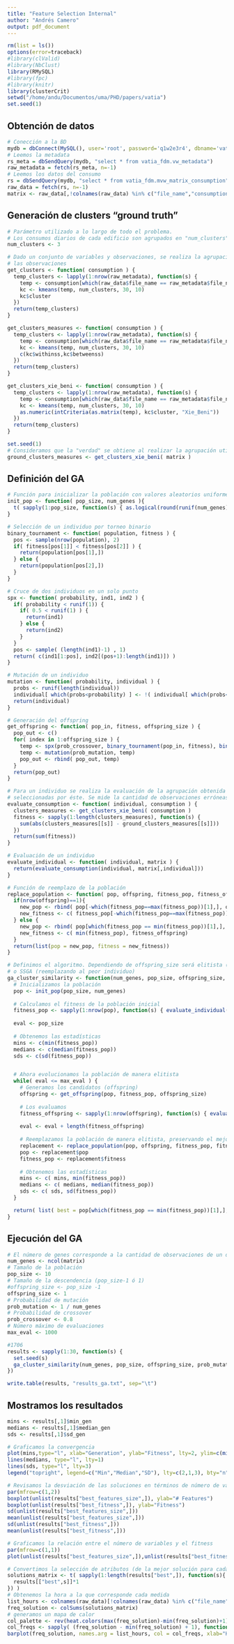 ```yaml
---
title: "Feature Selection Internal"
author: "Andrés Camero"
output: pdf_document
---
```


```r
rm(list = ls())
options(error=traceback)
#library(clValid)
#library(NbClust)
library(RMySQL)
#library(fpc)
#library(knitr)
library(clusterCrit)
setwd("/home/andu/Documentos/uma/PHD/papers/vatia")
set.seed(1)
```



## Obtención de datos
``` r
# Conección a la BD
mydb = dbConnect(MySQL(), user='root', password='q1w2e3r4', dbname='vatia_fdm', host='localhost')
# Leemos la metadata
rs_meta = dbSendQuery(mydb, "select * from vatia_fdm.vw_metadata")
raw_metadata = fetch(rs_meta, n=-1)
# Leemos los datos del consumo
rs = dbSendQuery(mydb, "select * from vatia_fdm.mvw_matrix_consumption")
raw_data = fetch(rs, n=-1)
matrix <- raw_data[,!colnames(raw_data) %in% c("file_name","consumption_date")]
```


## Generación de clusters "ground truth"
``` r
# Parámetro utilizado a lo largo de todo el problema. 
# Los consumos diarios de cada edificio son agrupados en "num_clusters" k-means clusters
num_clusters <- 3

# Dado un conjunto de variables y observaciones, se realiza la agrupación (k-means) de 
# las observaciones
get_clusters <- function( consumption ) {
  temp_clusters <- lapply(1:nrow(raw_metadata), function(s) {
    temp <- consumption[which(raw_data$file_name == raw_metadata$file_name[s]),]
    kc <- kmeans(temp, num_clusters, 30, 10)
    kc$cluster
  })
  return(temp_clusters)
}

get_clusters_measures <- function( consumption ) {
  temp_clusters <- lapply(1:nrow(raw_metadata), function(s) {
    temp <- consumption[which(raw_data$file_name == raw_metadata$file_name[s]),]
    kc <- kmeans(temp, num_clusters, 30, 10)
    c(kc$withinss,kc$betweenss)
  })
  return(temp_clusters)
}

get_clusters_xie_beni <- function( consumption ) {
  temp_clusters <- lapply(1:nrow(raw_metadata), function(s) {
    temp <- consumption[which(raw_data$file_name == raw_metadata$file_name[s]),]
    kc <- kmeans(temp, num_clusters, 30, 10)
    as.numeric(intCriteria(as.matrix(temp), kc$cluster, "Xie_Beni"))
  })
  return(temp_clusters)
}

set.seed(1)
# Consideramos que la "verdad" se obtiene al realizar la agrupación utilizando todas las variables
ground_clusters_measures <- get_clusters_xie_beni( matrix )


```



## Definición del GA
``` r
# Función para inicializar la población con valores aleatorios uniformemente distribuidos
init_pop <- function( pop_size, num_genes ){
  t( sapply(1:pop_size, function(s) { as.logical(round(runif(num_genes))) } ) )
}

# Selección de un individuo por torneo binario
binary_tournament <- function( population, fitness ) {
  pos <- sample(nrow(population), 2)
  if( fitness[pos[1]] < fitness[pos[2]] ) {
    return(population[pos[1],])
  } else {
    return(population[pos[2],])
  }
}

# Cruce de dos individuos en un solo punto
spx <- function( probability, ind1, ind2 ) {
  if( probability < runif(1)) {
    if( 0.5 < runif(1) ) {
      return(ind1)
    } else {
      return(ind2)
    }
  } 
  pos <- sample( (length(ind1)-1) , 1)
  return( c(ind1[1:pos], ind2[(pos+1):length(ind1)]) )
}

# Mutación de un individuo
mutation <- function( probability, individual ) {
  probs <- runif(length(individual))
  individual[ which(probs<probability) ] <- !( individual[ which(probs<probability) ] )
  return(individual)
}

# Generación del offspring
get_offspring <- function( pop_in, fitness, offspring_size ) {
  pop_out <- c()
  for( index in 1:offspring_size ) {
    temp <- spx(prob_crossover, binary_tournament(pop_in, fitness), binary_tournament(pop_in, fitness))
    temp <- mutation(prob_mutation, temp)
    pop_out <- rbind( pop_out, temp)
  }
  return(pop_out)
}

# Para un individuo se realiza la evaluación de la agrupación obtenida con las variables
# seleccionadas por éste. Se mide la cantidad de observaciones erróneas.
evaluate_consumption <- function( individual, consumption ) {
  clusters_measures <- get_clusters_xie_beni( consumption )
  fitness <- sapply(1:length(clusters_measures), function(s) {
    sum(abs(clusters_measures[[s]] - ground_clusters_measures[[s]]))
  })
  return(sum(fitness))
}

# Evaluación de un individuo
evaluate_individual <- function( individual, matrix ) {
  return(evaluate_consumption(individual, matrix[,individual]))
}

# Función de reemplazo de la población
replace_population <- function( pop, offspring, fitness_pop, fitness_offspring) {
  if(nrow(offspring)==1){
    new_pop <- rbind( pop[-which(fitness_pop==max(fitness_pop))[1],], offspring)
    new_fitness <- c( fitness_pop[-which(fitness_pop==max(fitness_pop))[1]], fitness_offspring)
  } else {
    new_pop <- rbind( pop[which(fitness_pop == min(fitness_pop))[1],], offspring )
    new_fitness <- c( min(fitness_pop), fitness_offspring)
  }
  return(list(pop = new_pop, fitness = new_fitness))
}

# Definimos el algoritmo. Dependiendo de offspring_size será elitista (preservando el mejor)
# o SSGA (reemplazando al peor individuo)
ga_cluster_similarity <- function(num_genes, pop_size, offspring_size, prob_mutation, prob_crossover, max_eval) {
  # Inicializamos la población
  pop <- init_pop(pop_size, num_genes)
  
  # Calculamos el fitness de la población inicial
  fitness_pop <- sapply(1:nrow(pop), function(s) { evaluate_individual(pop[s,], matrix)})
  
  eval <- pop_size
  
  # Obtenemos las estadísticas
  mins <- c(min(fitness_pop))
  medians <- c(median(fitness_pop))
  sds <- c(sd(fitness_pop))


  # Ahora evolucionamos la población de manera elitista
  while( eval <= max_eval ) {
    # Generamos los candidatos (offspring)
    offspring <- get_offspring(pop, fitness_pop, offspring_size)
    
    # Los evaluamos 
    fitness_offspring <- sapply(1:nrow(offspring), function(s) { evaluate_individual(offspring[s,], matrix)})
    
    eval <- eval + length(fitness_offspring)
    
    # Reemplazamos la población de manera elitista, preservando el mejor
    replacement <- replace_population(pop, offspring, fitness_pop, fitness_offspring)
    pop <- replacement$pop
    fitness_pop <- replacement$fitness
    
    # Obtenemos las estadísticas
    mins <- c( mins, min(fitness_pop))
    medians <- c( medians, median(fitness_pop))
    sds <- c( sds, sd(fitness_pop))
  }

  return( list( best = pop[which(fitness_pop == min(fitness_pop))[1],], best_fitness = min(fitness_pop), best_features_size = sum(pop[which(fitness_pop == min(fitness_pop))[1],]*1), min_gen = mins, median_gen = medians, sd_gen = sds) )
}

```


## Ejecución del GA
``` r
# El número de genes corresponde a la cantidad de observaciones de un día
num_genes <- ncol(matrix)
# Tamaño de la población
pop_size <- 10
# Tamaño de la descendencia (pop_size-1 ó 1)
#offspring_size <- pop_size -1
offspring_size <- 1
# Probabilidad de mutación
prob_mutation <- 1 / num_genes
# Probabilidad de crossover
prob_crossover <- 0.8
# Número máximo de evaluaciones
max_eval <- 1000

#1706
results <- sapply(1:30, function(s) {
  set.seed(s)
  ga_cluster_similarity(num_genes, pop_size, offspring_size, prob_mutation, prob_crossover, max_eval) 
})

write.table(results, "results_ga.txt", sep="\t")

```


## Mostramos los resultados
``` r

mins <- results[,1]$min_gen
medians <- results[,1]$median_gen
sds <- results[,1]$sd_gen

# Graficamos la convergencia
plot(mins,type="l", xlab="Generation", ylab="Fitness", lty=2, ylim=c(min(mins,sds), max(medians,sds)) ,main="GA - Cluster Similarity Convergence", lwd=1.5)
lines(medians, type="l", lty=1)
lines(sds, type="l", lty=3)
legend("topright", legend=c("Min","Median","SD"), lty=c(2,1,3), bty="n", horiz = TRUE)

# Revisamos la desviación de las soluciones en términos de número de variables y fitness
par(mfrow=c(1,2))
boxplot(unlist(results["best_features_size",]), ylab="# Features")
boxplot(unlist(results["best_fitness",]), ylab="Fitness")
sd(unlist(results["best_features_size",]))
mean(unlist(results["best_features_size",]))
sd(unlist(results["best_fitness",]))
mean(unlist(results["best_fitness",]))

# Graficamos la relación entre el número de variables y el fitness
par(mfrow=c(1,1))
plot(unlist(results["best_features_size",]),unlist(results["best_fitness",]), xlab="# Features", ylab="Fitness", main="Solutions")

# Convertimos la selección de atributos (de la mejor solución para cada ejecución) en una matriz
solutions_matrix <- t( sapply(1:length(results["best",]), function(s){
  results[["best",s]]*1
}) )
# Obtenemos la hora a la que corresponde cada medida
list_hours <- colnames(raw_data)[!colnames(raw_data) %in% c("file_name","consumption_date")]
freq_solution <- colSums(solutions_matrix)
# generamos un mapa de calor
col_palette <- rev(heat.colors(max(freq_solution)-min(freq_solution)+1))
col_freqs <- sapply( (freq_solution - min(freq_solution) + 1), function(s) { col_palette[s] } )
barplot(freq_solution, names.arg = list_hours, col = col_freqs, xlab="Hour", ylab="Frequency", main="Measure Selection Frequency")

```